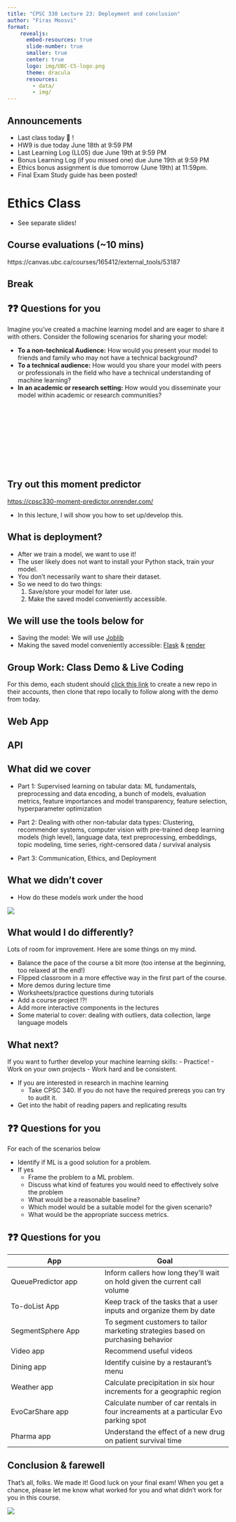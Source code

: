 ```yaml
---
title: "CPSC 330 Lecture 23: Deployment and conclusion"
author: "Firas Moosvi"
format: 
    revealjs:
      embed-resources: true
      slide-number: true
      smaller: true
      center: true
      logo: img/UBC-CS-logo.png
      theme: dracula
      resources:
        - data/
        - img/        
---
```


## Announcements

- Last class today 🎉 ! 
- HW9 is due today June 18th at 9:59 PM
- Last Learning Log (LL05) due June 19th at 9:59 PM
- Bonus Learning Log (if you missed one) due June 19th at 9:59 PM
- Ethics bonus assignment is due tomorrow (June 19th) at 11:59pm. 
- Final Exam Study guide has been posted!

# Ethics Class

- See separate slides!

## Course evaluations (~10 mins)

https://canvas.ubc.ca/courses/165412/external_tools/53187

## Break


## ❓❓ Questions for you

Imagine you've created a machine learning model and are eager to share it with others. Consider the following scenarios for sharing your model:

- **To a non-technical Audience:** How would you present your model to friends and family who may not have a technical background?
- **To a technical audience:** How would you share your model with peers or professionals in the field who have a technical understanding of machine learning? 
- **In an academic or research setting:** How would you disseminate your model within academic or research communities?
<br><br><br><br><br><br><br><br><br><br>


## Try out this moment predictor

[https://cpsc330-moment-predictor.onrender.com/](https://cpsc330-moment-predictor.onrender.com/)

- In this lecture, I will show you how to set up/develop this. 

## What is deployment? 

- After we train a model, we want to use it!
- The user likely does not want to install your Python stack, train your model.
- You don't necessarily want to share their dataset.
- So we need to do two things:
  1. Save/store your model for later use.
  2. Make the saved model conveniently accessible.

## We will use the tools below for 

- Saving the model: We will use [Joblib](https://joblib.readthedocs.io/) 
- Making the saved model conveniently accessible: [Flask](https://flask.palletsprojects.com/) & [render](https://render.com/) 

## Group Work: Class Demo & Live Coding

For this demo, each student should [click this link](https://github.com/new?template_name=lecture24_demo&template_owner=ubc-cpsc330) to create a new repo in their accounts, then clone that repo locally to follow along with the demo from today.

## Web App 

## API

## What did we cover 
- Part 1: Supervised learning on tabular data: ML fundamentals, preprocessing and data encoding, a bunch of models, evaluation metrics, feature importances and model transparency, feature selection, hyperparameter optimization
 
- Part 2: Dealing with other non-tabular data types: Clustering, recommender systems, computer vision with pre-trained deep learning models (high level), language data, text preprocessing, embeddings, topic modeling, time series, right-censored data / survival analysis

- Part 3: Communication, Ethics, and Deployment

## What we didn't cover 
- How do these models work under the hood 

![](img/modular-ML.png)

## What would I do differently?

Lots of room for improvement. Here are some things on my mind.  

- Balance the pace of the course a bit more (too intense at the beginning, too relaxed at the end!)
- Flipped classroom in a more effective way in the first part of the course. 
- More demos during lecture time
- Worksheets/practice questions during tutorials 
- Add a course project !?!
- Add more interactive components in the lectures
- Some material to cover: dealing with outliers, data collection, large language models

## What next?

If you want to further develop your machine learning skills:
- Practice!
- Work on your own projects
- Work hard and be consistent.

- If you are interested in research in machine learning
  - Take CPSC 340. If you do not have the required prereqs you can try to audit it.
- Get into the habit of reading papers and replicating results

## ❓❓ Questions for you

For each of the scenarios below 

- Identify if ML is a good solution for a problem.
- If yes
    - Frame the problem to a ML problem.
    - Discuss what kind of features you would need to effectively solve the problem
    - What would be a reasonable baseline? 
    - Which model would be a suitable model for the given scenario? 
    - What would be the appropriate success metrics.


## ❓❓ Questions for you

|     App           | Goal | 
|-------------------|--------------------------|
| QueuePredictor app    |  Inform callers how long they'll wait on hold given the current call volume|
| To-doList App    | Keep track of the tasks that a user inputs and organize them by date | 
| SegmentSphere App | To segment customers to tailor marketing strategies based on purchasing behavior |
| Video app	        | Recommend useful videos|
| Dining app        | Identify cuisine by a restaurant's menu|
| Weather app       | Calculate precipitation in six hour increments for a geographic region  |
| EvoCarShare app   | Calculate number of car rentals in four increaments at a particular Evo parking spot |
| Pharma app| Understand the effect of a new drug on patient survival time |


## Conclusion & farewell

That’s all, folks. We made it! Good luck on your final exam! When you get a chance, please let me know what worked for you and what didn’t work for you in this course.

![](img/eva-congrats.png)